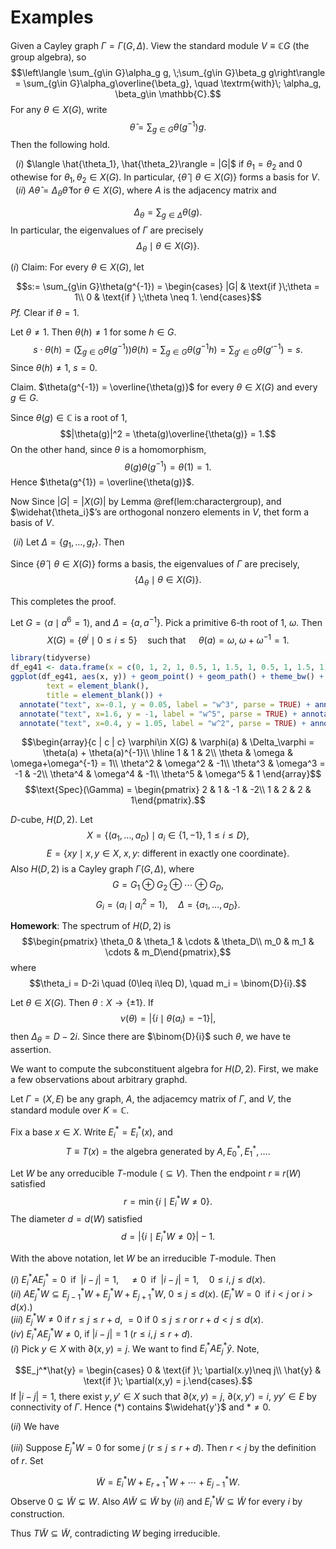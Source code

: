 # Examples {#lec4}

:::{.theorem}
Given a Cayley graph $\Gamma = \Gamma(G, \Delta)$. View the standard module $V \equiv \mathbb{C}G$ (the group algebra), so 
$$\left\langle \sum_{g\in G}\alpha_g g, \;\sum_{g\in G}\beta_g g\right\rangle = \sum_{g\in G}\alpha_g\overline{\beta_g}, \quad \textrm{with}\; \alpha_g, \beta_g\in \mathbb{C}.$$ 
For any $\theta\in X(G)$, write
$$\hat{\theta} = \sum_{g\in G}\theta(g^{-1})g.$$
Then the following hold.

|   $(i)$ $\langle \hat{\theta_1}, \hat{\theta_2}\rangle = |G|$ if $\theta_1 = \theta_2$ and $0$ othewise for $\theta_1, \theta_2\in X(G)$. In particular, $\{\hat{\theta}\mid \theta\in X(G)\}$ forms a basis for $V$.

|   $(ii)$ $A\hat{\theta} = \Delta_\theta \hat{\theta}$ for $\theta \in X(G)$, where $A$ is the adjacency matrix and 
$$\Delta_\theta = \sum_{g\in \Delta}\theta(g).$$
In particular, the eigenvalues of $\Gamma$ are precisely 
$$\Delta_\theta \mid \theta\in X(G)\}.$$
:::

:::{.proof}
| $(i)$  Claim: For every $\theta \in X(G)$, let 
$$s:= \sum_{g\in G}\theta(g^{-1}) = \begin{cases} |G| & \text{if }\;\theta = 1\\
0 & \text{if } \;\theta \neq 1. 
\end{cases}$$
_Pf._ Clear if $\theta =1$.

Let $\theta \neq 1$. Then $\theta(h)\neq 1$ for some $h\in G$. 
$$s\cdot \theta(h) = \left(\sum_{g\in G}\theta(g^{-1})\right)\theta(h) = \sum_{g\in G}\theta(g^{-1}h) = \sum_{g'\in G}\theta(g'^{-1}) = s.$$
Since $\theta(h)\neq 1$, $s = 0$.

Claim. $\theta(g^{-1}) = \overline{\theta(g)}$ for every $\theta\in X(G)$ and every $g\in G$.

Since $\theta(g)\in \mathbb{C}$ is a root of $1$,
$$|\theta(g)|^2 = \theta(g)\overline{\theta(g)} = 1.$$
On the other hand, since $\theta$ is a homomorphism,
$$\theta(g)\theta(g^{-1}) = \theta(1) = 1.$$
Hence $\theta(g^{1}) = \overline{\theta(g)}$.

Now 
\begin{align}
\langle \widehat{\theta_1}, \widehat{\theta_2}\rangle & = \sum_{g\in G}\theta_1(g^{-1})\overline{\theta_2(g^{-1})}\\
& = \sum_{g\in G}\theta_1(g^{-1})\theta_2(g)\\
& = \sum_{g\in G}\theta_1\theta_2^{-1}(g^{-1})\\
& = \begin{cases} |G| & \text{if}\quad \theta_1\theta_2^{-1} = 1\\
0 & \text{if} \quad \theta_1\theta_2^{-1}\neq 1.
\end{cases}
\end{align}
Since $|G| = |X(G)|$ by Lemma \@ref(lem:charactergroup), and $\widehat{\theta_i}$'s are orthogonal nonzero elements in $V$, thet form a basis of $V$.

|  $(ii)$ Let $\Delta = \{g_1, \ldots, g_r\}$. Then 
\begin{align}
A\hat{\theta} & = A\left(\sum_{g\in G}\theta(g^{-1}g)\right)\\
& = \sum_{g\in G}\theta(g^{-1})(gg_1 + \cdots + gg_r) \quad (\Gamma(g) = \{gg_1, \ldots, gg_r\})\\
& = \sum_{i = 1}^r \left(\sum_{g\in G}\theta(g^{-1})(gg_i)\right)\\
& = \sum_{i=1}^r\left(\sum_{g\in G}\theta(g_ig_i^{-1}g^{-1})(gg_i)\right)\\
& = \sum_{i = 1}^r\left(\sum_{g\in G}\theta(g_i)\theta((gg_i)^{-1})gg_i\right)\\
& = \sum_{i = 1}^r\theta(g_i)\sum_{h\in G}\theta(h^{-1})h \\
& = \Delta_\theta\cdot \hat{\theta}.
\end{align}
Since $\{\hat{\theta}\mid \theta\in X(G)\}$ forms a basis, the eigenvalues of $\Gamma$ are precisely,
$$\{\Delta_\theta\mid \theta\in X(G)\}.$$ 

This completes the proof.
:::


:::{.example}
Let $G = \langle a\mid a^6 = 1\rangle$, and $\Delta = \{a, a^{-1}\}$. Pick a primitive 6-th root of 1, $\omega$. Then 
$$X(G) = \{\theta^i\mid 0\leq i\leq 5\} \quad \text{such that }\quad \theta(a) = \omega, \; \omega + \omega^{-1} = 1.$$
```r
library(tidyverse)
df_eg41 <- data.frame(x = c(0, 1, 2, 1, 0.5, 1, 1.5, 1, 0.5, 1, 1.5, 1), y = c(0, 0, 0, 0, 1, 0, 1, 0, -1, 0, -1, 0))
ggplot(df_eg41, aes(x, y)) + geom_point() + geom_path() + theme_bw() + theme(panel.border = element_blank(),line = element_blank(),
        text = element_blank(),
        title = element_blank()) +
  annotate("text", x=-0.1, y = 0.05, label = "w^3", parse = TRUE) + annotate("text", x=0.4, y = -1, label = "w^4", parse = TRUE) +
  annotate("text", x=1.6, y = -1, label = "w^5", parse = TRUE) + annotate("text", x=2.1, y = 0, label = "1", parse = TRUE) +
  annotate("text", x=0.4, y = 1.05, label = "w^2", parse = TRUE) + annotate("text", x=1.6, y = 1, label = "w", parse = TRUE)
```
$$\begin{array}{c | c | c}
\varphi\in X(G) & \varphi(a) & \Delta_\varphi = \theta(a) + \theta(a)^{-1}\\
\hline
1 & 1 & 2\\
\theta & \omega & \omega+\omega^{-1} = 1\\
\theta^2 & \omega^2 & -1\\
\theta^3 & \omega^3 = -1 & -2\\
\theta^4 & \omega^4 & -1\\
\theta^5 & \omega^5 & 1
\end{array}$$
$$\text{Spec}(\Gamma) = \begin{pmatrix} 2 & 1 & -1 & -2\\ 1 & 2 & 2 & 1\end{pmatrix}.$$
:::

:::{.example}
$D$-cube, $H(D,2)$. Let
$$X = \{(a_1, \ldots, a_D)\mid a_i\in \{1,-1\}, \; 1\leq i\leq D\},$$
$$E = \{xy\mid x, y\in X, \; x, y \text{: different in exactly one coordinate}\}.$$
Also $H(D,2)$ is a Cayley graph $\Gamma(G, \Delta)$, where
$$G = G_1\oplus G_2 \oplus \cdots \oplus G_D, $$
$$G_i = \langle a_i\mid a_i^2  = 1\rangle,\quad \Delta = \{a_1, \ldots, a_D\}.$$
:::

**Homework**: The spectrum of $H(D,2)$ is
$$\begin{pmatrix} \theta_0 & \theta_1 & \cdots & \theta_D\\
m_0 & m_1 & \cdots & m_D\end{pmatrix},$$
where
$$\theta_i = D-2i \quad (0\leq i\leq D), \quad m_i = \binom{D}{i}.$$

:::{.remark}
Let $\theta \in X(G)$. Then $\theta: X \to \{\pm 1\}$. If 
$$\nu(\theta) = |\{i\mid \theta(a_i) = -1\}|, $$
then $\Delta_\theta = D-2i$. Since there are $\binom{D}{i}$ such $\theta$, we have te assertion.
:::

We want to compute the subconstituent algebra for $H(D,2)$. First, we make a few observations about arbitrary graphd.

Let $\Gamma = (X,E)$ be any graph, $A$, the adjacemcy matrix of $\Gamma$, and $V$, the standard module over $K = \mathbb{C}$.

Fix a base $x\in X$. Write $E_i^* = E_i^*(x)$, and 
$$T \equiv T(x) = \text{the algebra generated by}\; A, E_0^*, E_1^*, \ldots .$$

:::{.definition}
Let $W$ be any orreducible $T$-module ($\subseteq V$). Then the endpoint $r \equiv r(W)$ satisfied
$$r = \min\{i\mid E_i^*W \neq 0\}.$$
The diameter $d = d(W)$ satisfied
$$d = |\{i\mid E_i^*W \neq 0\}| - 1.$$
:::

:::{.lemma}
With the above notation, let $W$ be an irreducible $T$-module. Then

| $(i)$ $E_i^*AE_j^* = 0 \; \text{ if }\; |i-j|=1, \quad \neq 0 \; \text{ if }\; |i-j| = 1, \quad 0\leq i,j\leq d(x)$.
| $(ii)$ $AE_j^*W \subseteq E_{j-1}^*W + E_j^*W + E^*_{j+1}W$, $0\leq j \leq d(x)$. $(E_i^*W = 0 \; \text{ if } i<j$ or $i > d(x)$.)
| $(iii)$ $E^*_jW \neq 0$ if $r\leq j \leq r+d$, $=0$ if $0\leq j\leq r$ or $r+d < j \leq d(x)$.
| $(iv)$ $E_i^*AE^*_jW \neq 0$, if $|i-j| = 1$ $(r \leq i,j \leq r+d)$.
:::
:::{.proof}
| $(i)$ Pick $y\in X$ with $\partial(x,y) = j$. We want to find $E_i^*AE^*_j \hat{y}$. Note,
$$E_j^*\hat{y} = \begin{cases} 0 & \text{if }\; \partial(x.y)\neq j\\
\hat{y} & \text{if }\; \partial(x,y) = j.\end{cases}.$$
\begin{align}
E_i^*AE_j^*\hat{y} &= E_i^*A\hat{y} \\
& = E_i^*\sum_{z\in X, yz\in E}\hat{z}\\
& = \sum_{z\in X, yz\in E, \partial(x, z) = i}\hat{z} \qquad (*)\\
& = 0 \; \text{ if }\; |i-j|>1 \; \text{by triangle inequality.}
\end{align}
If $|i-j| = 1$, there exist $y, y'\in X$ such that $\partial(x,y) = j$, $\partial(x,y') = i$, $yy'\in E$ by connectivity of $\Gamma$. Hence 
(*) contains $\widehat{y'}$ and $* \neq 0$.


| $(ii)$ We have
\begin{align}
AE_j^*W & = \left(\sum_{i=0}^{d(x)}E_i^*\right)AE_j^*W\\
& = E_{j-1}^*AE^*_jW + E^*_jAE_j^*W + E^*_{j+1}AE_j^*W\\
& \subseteq E^*_{j-1}W + E^*_jW + E^*_{j+1}W.
\end{align}

| $(iii)$ Suppose $E_j^*W = 0$ for some $j$ $(r\leq j \leq r+d)$. Then $r < j$ by the definition of $r$. Set
$$\tilde{W} = E^*_iW + E^*_{r+1}W + \cdots + E^*_{j-1}W.$$
Observe $0\subsetneq \tilde{W} \subsetneq W$. 
Also $A\tilde{W} \subseteq \tilde{W}$ by $(ii)$ and $E_i^*\tilde{W} \subseteq \tilde{W}$ for every $i$ by construction.

Thus $T\tilde{W} \subseteq \tilde{W}$, contradicting $W$ beging irreducible.
:::
